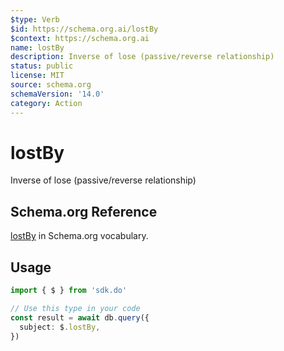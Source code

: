 ```yaml
---
$type: Verb
$id: https://schema.org.ai/lostBy
$context: https://schema.org.ai
name: lostBy
description: Inverse of lose (passive/reverse relationship)
status: public
license: MIT
source: schema.org
schemaVersion: '14.0'
category: Action
---
```


# lostBy

Inverse of lose (passive/reverse relationship)

## Schema.org Reference

[lostBy](https://schema.org/LoseAction) in Schema.org vocabulary.

## Usage

```typescript
import { $ } from 'sdk.do'

// Use this type in your code
const result = await db.query({
  subject: $.lostBy,
})
```
